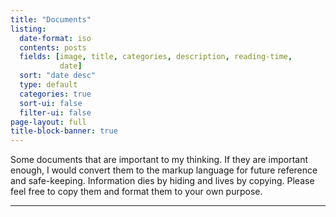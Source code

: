 ```yaml
---
title: "Documents"
listing:
  date-format: iso
  contents: posts
  fields: [image, title, categories, description, reading-time,
           date]
  sort: "date desc"
  type: default
  categories: true
  sort-ui: false
  filter-ui: false
page-layout: full
title-block-banner: true
---
```


Some documents that are important to my thinking. If they are important enough, I would convert them to the markup language for future reference and safe-keeping. Information dies by hiding and lives by copying. Please feel free to copy them and format them to your own purpose.

---